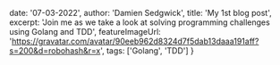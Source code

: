 
  date: '07-03-2022',
  author: 'Damien Sedgwick',
  title: 'My 1st blog post',
  excerpt: 'Join me as we take a look at solving programming challenges using Golang and TDD',
  featureImageUrl: 'https://gravatar.com/avatar/90eeb962d8324d7f5dab13daaa191aff?s=200&d=robohash&r=x',
  tags: ['Golang', 'TDD']
}

<Head>
  <title>{meta.title}</title>
</Head>
